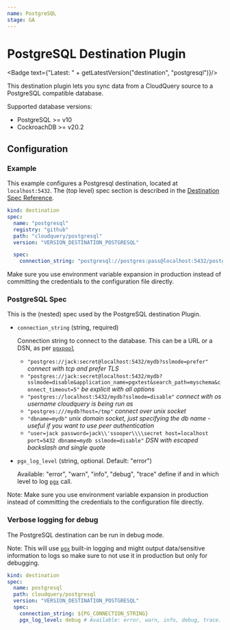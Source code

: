 ```yaml
---
name: PostgreSQL
stage: GA
---
```

# PostgreSQL Destination Plugin


<Badge text={"Latest: " + getLatestVersion("destination", "postgresql")}/>

This destination plugin lets you sync data from a CloudQuery source to a PostgreSQL compatible database.

Supported database versions:

- PostgreSQL >= v10
- CockroachDB >= v20.2

## Configuration

### Example

This example configures a Postgresql destination, located at `localhost:5432`. The (top level) spec section is described in the [Destination Spec Reference](/docs/reference/destination-spec).

```yaml
kind: destination
spec:
  name: "postgresql"
  registry: "github"
  path: "cloudquery/postgresql"
  version: "VERSION_DESTINATION_POSTGRESQL"

  spec:
    connection_string: "postgresql://postgres:pass@localhost:5432/postgres?sslmode=disable"
```

<Callout type="info">
Make sure you use environment variable expansion in production instead of committing the credentials to the configuration file directly.
</Callout>

### PostgreSQL Spec

This is the (nested) spec used by the PostgreSQL destination Plugin.

- `connection_string` (string, required)

  Connection string to connect to the database. This can be a URL or a DSN, as per [`pgxpool`](https://pkg.go.dev/github.com/jackc/pgx/v4/pgxpool#ParseConfig)

  - `"postgres://jack:secret@localhost:5432/mydb?sslmode=prefer"` _connect with tcp and prefer TLS_
  - `"postgres://jack:secret@localhost:5432/mydb?sslmode=disable&application_name=pgxtest&search_path=myschema&connect_timeout=5"` _be explicit with all options_
  - `"postgres://localhost:5432/mydb?sslmode=disable"` _connect with os username cloudquery is being run as_
  - `"postgres:///mydb?host=/tmp"` _connect over unix socket_
  - `"dbname=mydb"` _unix domain socket, just specifying the db name - useful if you want to use peer authentication_
  - `"user=jack password=jack\\'ssooper\\\\secret host=localhost port=5432 dbname=mydb sslmode=disable"` _DSN with escaped backslash and single quote_

- `pgx_log_level` (string, optional. Default: "error")

  Available: "error", "warn", "info", "debug", "trace"
  define if and in which level to log [`pgx`](https://github.com/jackc/pgx) call.

Note: Make sure you use environment variable expansion in production instead of committing the credentials to the configuration file directly.

### Verbose logging for debug

The PostgreSQL destination can be run in debug mode.

Note: This will use [`pgx`](https://github.com/jackc/pgx) built-in logging and might output data/sensitive information to logs so make sure to not use it in production but only for debugging.

```yaml
kind: destination
spec:
  name: postgresql
  path: cloudquery/postgresql
  version: "VERSION_DESTINATION_POSTGRESQL"
  spec:
    connection_string: ${PG_CONNECTION_STRING}
    pgx_log_level: debug # Available: error, warn, info, debug, trace. Default: "error"
```
